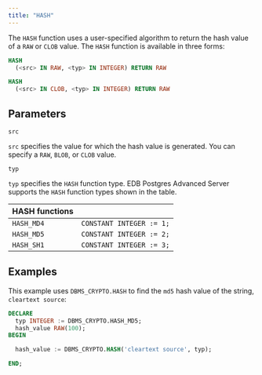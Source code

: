 ```yaml
---
title: "HASH"
---
```


The `HASH` function uses a user-specified algorithm to return the hash value of a `RAW` or `CLOB` value. The `HASH` function is available in three forms:

```sql
HASH
  (<src> IN RAW, <typ> IN INTEGER) RETURN RAW

HASH
  (<src> IN CLOB, <typ> IN INTEGER) RETURN RAW
```

## Parameters

`src`

 `src` specifies the value for which the hash value is generated. You can specify a `RAW`, `BLOB`, or `CLOB` value.

`typ`

 `typ` specifies the `HASH` function type. EDB Postgres Advanced Server supports the `HASH` function types shown in the table.

| HASH functions     |                          |
| ------------------ | ------------------------ |
| `HASH_MD4`         | `CONSTANT INTEGER := 1;` |
| `HASH_MD5`         | `CONSTANT INTEGER := 2;` |
| `HASH_SH1`         | `CONSTANT INTEGER := 3;` |

## Examples

This example uses `DBMS_CRYPTO.HASH` to find the `md5` hash value of the string, `cleartext source`:

```sql
DECLARE
  typ INTEGER := DBMS_CRYPTO.HASH_MD5;
  hash_value RAW(100);
BEGIN

  hash_value := DBMS_CRYPTO.HASH('cleartext source', typ);

END;
```
